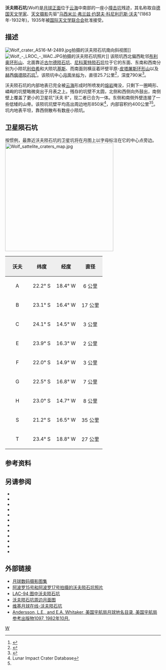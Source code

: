 {{lunar crater data|
 image=Wolf crater 4120 h1.jpg|240px|
 caption=[[月球轨道器4号|月球轨道器4号]]拍摄的图像|
 latitude=22.79|
 N_or_S=S|
 longitude=16.63|
 E_or_W=W|
 diameter=25.7公里|
 depth=790米|
 colong=17|
 eponym=[[马克斯·沃夫|马西米兰·弗·约·科·沃夫]]}}
'''沃夫陨石坑'''(Wolf)是[[月球正面|月球正面]]位于[[云海|云海]]中南部的一座小[[撞击坑|撞击坑]]残迹，其名称取自[[德国|德国]][[天文学家|天文学家]]、[[天文摄影|天文摄影]]先驱"[[马克斯·沃夫|马西米兰·弗兰兹·约瑟夫·科尼利厄斯·沃夫]]"(1863年-1932年)，1935年被[[国际天文学联合会|国际天文学联合会]]批准接受。

==描述==
[[Image:Wolf_crater_AS16-M-2489.jpg|thumb]]拍摄的沃夫陨石坑南向斜视图]]
[[Image:Wolf_-_LROC_-_WAC.JPG|thumb]]拍摄的沃夫陨石坑照片]]
该陨坑西北偏西毗邻[[布利奥环形山|布利奥环形山]]、北面靠近[[古尔德陨石坑|古尔德陨石坑]]、[[尼科莱特陨石坑|尼科莱特陨石坑]]位于它的东面、东南和西南分别为小陨坑[[利伯希陨石坑|利伯希]]和大陨坑[[基斯陨石坑|基斯]]、而南面则横亘着环壁平原-[[皮塔屠斯环形山|皮塔屠斯环形山]]以及[[赫西俄德陨石坑|赫西俄德陨石坑]]<ref>{{Cite web |url=http://planetarynames.wr.usgs.gov/images/Lunar/lac_94_wac.pdf |title=Crater Wolf on LAC-94 map. |access-date=2016-10-05 |archive-date=2016-12-13 |archive-url=https://web.archive.org/web/20161213041637/https://planetarynames.wr.usgs.gov/images/Lunar/lac_94_wac.pdf |dead-url=no }}</ref>。该陨坑中心[[月面坐标|月面坐标]]为{{Coord|22.79|S|16.63|W|globe:Moon|nogoogle=1|noosm=1}}，直径25.7公里<ref name="IAU">{{Cite web |url=http://planetarynames.wr.usgs.gov/Feature/6569 |title=Directory of the International Astronomical Union |access-date=2016-10-05 |archive-date=2020-08-03 |archive-url=https://web.archive.org/web/20200803213704/https://planetarynames.wr.usgs.gov/Feature/6569 |dead-url=no }}</ref>，深度790米<ref>{{Cite web |url=http://fisherka.csolutionshosting.net/astronote/plan/craterdepth/html/CraterDepthFeatureNameWestfall.html |title=John E. Westfall's Atlas of the Lunar Terminator, Cambridge Univ. Press (2000) |accessdate=2016-10-05 |archive-date=2014-12-18 |archive-url=https://archive.today/20141218234310/http://fisherka.csolutionshosting.net/astronote/plan/craterdepth/html/CraterDepthFeatureNameWestfall.html |dead-url=yes }}</ref>。

沃夫陨石坑的内部地表已完全被[[云海|云海]]形成时所喷发的[[熔岩|熔岩]]掩没，只剩下一圈畸形、嶙峋的坑壁略微突出于月表之上。残存的坑壁不太圆，北侧和西侧向外鼓出，南侧壁上覆盖了更小的卫星坑"沃夫 B"，现二者已合为一体。东侧和南侧外壁连接了一些低矮的山脊。该陨坑坑壁平均高出周边地形850米<ref name=LICD>Lunar Impact Crater Database</ref>，内部容积约400公里<sup>3</sup><ref name="LICD"/>。坑内地表平坦，靠西侧散布有数座小陨坑。

==卫星陨石坑==
按惯例，最靠近沃夫陨石坑的卫星坑将在月图上以字母标注在它的中心点旁边。
[[Image:Wolf_sattelite_craters_map.jpg|350px]]

{| class="wikitable"
!width="25%" style="background:#eeeeee;" |沃夫 
!width="25%" style="background:#eeeeee;" |纬度
!width="25%" style="background:#eeeeee;" |经度
!width="25%" style="background:#eeeeee;" |直径
|-
|align="center"|A
|align="center"|22.2° S
|align="center"|18.4° W
|align="center"|6 公里
|-
|align="center"|B
|align="center"|23.1° S
|align="center"|16.4° W
|align="center"|17 公里
|-
|align="center"|C
|align="center"|24.1° S
|align="center"|14.5° W
|align="center"|3 公里
|-
|align="center"|E
|align="center"|23.9° S
|align="center"|16.3° W
|align="center"|2 公里
|-
|align="center"|F
|align="center"|22.0° S
|align="center"|14.9° W
|align="center"|3 公里
|-
|align="center"|G
|align="center"|22.5° S
|align="center"|16.8° W
|align="center"|7 公里
|-
|align="center"|H
|align="center"|23.0° S
|align="center"|14.7° W
|align="center"|8 公里
|-
|align="center"|S
|align="center"|21.2° S
|align="center"|16.5° W
|align="center"|35 公里
|-
|align="center"|T
|align="center"|23.4° S
|align="center"|18.8° W
|align="center"|27 公里
|}{{clear}}

==参考资料==
{{Reflist}}

==另请参阅==
{{refbegin}}
* {{cite book
  | last1 = Andersson
  | first1 = L. E.
  | last2 = Whitaker
  | first2 = E. A.
  | authorlink2 = Ewen Whitaker
  | date = 1982
  | title = [[NASA|NASA]] Catalogue of Lunar Nomenclature
  | publisher = NASA RP-1097
  | ref = harv
  }}
* {{cite web
  | last = Blue
  | first = Jennifer
  | date = July 25, 2007
  | title = Gazetteer of Planetary Nomenclature
  | publisher = [[United_States_Geological_Survey|USGS]]
  | url = http://planetarynames.wr.usgs.gov/
  | accessdate = 2007-08-05
  | ref = harv
  | archive-date = 2013-02-13
  | archive-url = https://www.webcitation.org/6EOCinkK0?url=http://planetarynames.wr.usgs.gov/
  | dead-url = no
  }}
* {{cite book
  | last1 = Bussey
  | first1 = B.
  | authorlink1 = Ben Bussey
  | last2 = Spudis
  | first2 = P.
  | authorlink2 = Paul Spudis
  | date = 2004
  | title = The Clementine Atlas of the Moon
  | publisher = Cambridge University Press
  | location = New York
  | isbn = 978-0-521-81528-4
  | ref = harv
  }}
* {{cite book
  | last1 = Cocks
  | first1 = Elijah E.
  | last2 = Cocks
  | first2 = Josiah C.
  | date = 1995
  | title = Who's Who on the Moon: A Biographical Dictionary of Lunar Nomenclature
  | url = https://archive.org/details/isbn_9780936389271
  | publisher = Tudor Publishers
  | isbn = 978-0-936389-27-1
  | ref = harv
  }}
* {{cite web
  | last = McDowell
  | first = Jonathan
  | date = July 15, 2007
  | url = http://host.planet4589.org/astro/lunar/
  | title = Lunar Nomenclature
  | publisher = Jonathan's Space Report
  | accessdate = 2007-10-24
  | ref = harv
  | archive-date = 2012-05-26
  | archive-url = https://www.webcitation.org/67wcYNfK3?url=http://host.planet4589.org/astro/lunar/
  | dead-url = no
  }}
* {{cite journal| last1 = Menzel| first1 = D. H.| last2 = Minnaert| first2 = M.| last3 = Levin| first3 = B.| last4 = Dollfus| first4 = A.| last5 = Bell| first5 = B.| title = Report on Lunar Nomenclature by the Working Group of Commission 17 of the IAU| doi = 10.1007/BF00171763| journal = Space Science Reviews| volume = 12| issue = 2| pages = 136–186| date = 1971| bibcode = 1971SSRv...12..136M| ref = harv}}
* {{cite book
  | first = Patrick
  | last = Moore
  | authorlink = Patrick Moore
  | date = 2001
  | title = On the Moon
  | url = https://archive.org/details/patrickmooreonmo00patr
  | publisher = Sterling Publishing Co.
  | isbn = 978-0-304-35469-6
  | ref = harv
  }}
* {{cite book
  | first = Fred W.
  | last = Price
  | date = 1988
  | title = The Moon Observer's Handbook
  | publisher = Cambridge University Press
  | isbn = 978-0-521-33500-3
  | ref = harv
  }}
* {{cite book
  | last = Rükl
  | first = Antonín
  | authorlink = Antonín Rükl
  | date = 1990
  | title = Atlas of the Moon
  | publisher = Kalmbach Books
  | isbn = 978-0-913135-17-4
  | ref = harv
  }}
* {{cite book
  | last = Webb
  | first = Rev. T. W.
  | authorlink = Thomas William Webb
  | date = 1962
  | title = Celestial Objects for Common Telescopes
  | url = https://archive.org/details/celestialobjects00webb
  | edition = 6th revised
  | publisher = Dover
  | isbn = 978-0-486-20917-3
  | ref = harv
  }}
* {{cite book
  | first = Ewen A.
  | last = Whitaker
  | authorlink = Ewen Whitaker
  | date = 1999
  | title = Mapping and Naming the Moon
  | publisher = Cambridge University Press
  | isbn = 978-0-521-62248-6
  | ref = harv
  }}
* {{cite book
  | first = Peter T.
  | last = Wlasuk
  | date = 2000
  | title = Observing the Moon
  | publisher = Springer
  | isbn = 978-1-85233-193-1
  | ref = harv
 }}
{{refend}}

==外部链接==
* [http://www.lpi.usra.edu/resources/lunar_orbiter/bin/srch_nam.shtml?Wolf%7C0 月球数码摄影图集] {{Wayback|url=http://www.lpi.usra.edu/resources/lunar_orbiter/bin/srch_nam.shtml?Wolf%7C0 |date=20201130213510 }}
* [http://www.lpi.usra.edu/resources/apollo/search/feature/?feature=Wolf 阿波罗15号和阿波罗17号拍摄的沃夫陨石坑照片] {{Wayback|url=http://www.lpi.usra.edu/resources/apollo/search/feature/?feature=Wolf |date=20201127014656 }}
* [http://www.lpi.usra.edu/resources/mapcatalog/LAC/lac94/ LAC-94 图中沃夫陨石坑] {{Wayback|url=http://www.lpi.usra.edu/resources/mapcatalog/LAC/lac94/ |date=20161005115704 }}
* [http://www.lpi.usra.edu/resources/mapcatalog/usgs/I485/ 沃夫陨石坑周边月面图] {{Wayback|url=http://www.lpi.usra.edu/resources/mapcatalog/usgs/I485/ |date=20161005114140 }}
* [http://the-moon.wikispaces.com/Wolf 维基月球在线-沃夫陨石坑] {{Wayback|url=http://the-moon.wikispaces.com/Wolf |date=20180530175232 }}
* [http://planet4589.org/astro/lunar/RP-1097.pdf Andersson, L.E., and E.A. Whitaker, 美国宇航局月球地名目录, 美国宇航局参考出版物1097, 1982年10月.] {{Wayback|url=http://planet4589.org/astro/lunar/RP-1097.pdf |date=20141006125838 }}

[[Category:月球环形山|W]]
{{月球環形山 (T-Z)}}